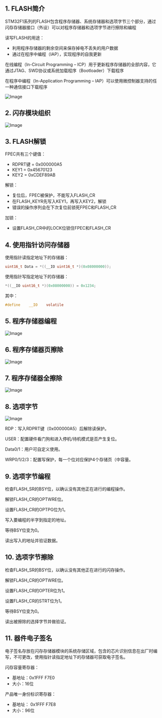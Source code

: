 

<WordCount>

## 1. FLASH简介

STM32F1系列的FLASH包含程序存储器、系统存储器和选项字节三个部分，通过闪存存储器接口（外设）可以对程序存储器和选项字节进行擦除和编程

读写FLASH的用途：
- 利用程序存储器的剩余空间来保存掉电不丢失的用户数据
- 通过在程序中编程（IAP），实现程序的自我更新

在线编程（In-Circuit Programming – ICP）用于更新程序存储器的全部内容，它通过JTAG、SWD协议或系统加载程序（Bootloader）下载程序

在程序中编程（In-Application Programming – IAP）可以使用微控制器支持的任一种通信接口下载程序

![Image](https://github.com/user-attachments/assets/e0c71a15-7330-4dd2-8b8b-8eeace09b7a9)


## 2. 闪存模块组织

![Image](https://github.com/user-attachments/assets/b92bc409-3d38-45c0-a1a5-9682948c2767)

## 3. FLASH解锁

FPEC共有三个键值：
- RDPRT键 = 0x000000A5
- KEY1 = 0x45670123
- KEY2 = 0xCDEF89AB

解锁：
- 复位后，FPEC被保护，不能写入FLASH_CR
- 在FLASH_KEYR先写入KEY1，再写入KEY2，解锁
- 错误的操作序列会在下次复位前锁死FPEC和FLASH_CR

加锁：
- 设置FLASH_CR中的LOCK位锁住FPEC和FLASH_CR

## 4. 使用指针访问存储器

使用指针读指定地址下的存储器：
	
```c
uint16_t Data = *((__IO uint16_t *)(0x08000000));
```
使用指针写指定地址下的存储器：
```c
*((__IO uint16_t *)(0x08000000)) = 0x1234;
```
其中：
```c
#define    __IO    volatile
```


## 5. 程序存储器编程

![Image](https://github.com/user-attachments/assets/4f4c0d52-c65a-49fa-8fce-a6b96b8aae0a)

## 6. 程序存储器页擦除

![Image](https://github.com/user-attachments/assets/35a6bdd5-5c65-4a22-8868-968650a63817)

## 7. 程序存储器全擦除

![Image](https://github.com/user-attachments/assets/9ec4fb9b-ddaa-4678-9a92-a38c4ace5524)

## 8. 选项字节

![Image](https://github.com/user-attachments/assets/e5779f62-d3e3-4cf4-be01-b798e538aee0)


RDP：写入RDPRT键（0x000000A5）后解除读保护。

USER：配置硬件看门狗和进入停机/待机模式是否产生复位。

Data0/1：用户可自定义使用。

WRP0/1/2/3：配置写保护，每一个位对应保护4个存储页（中容量。


## 9. 选项字节编程

检查FLASH_SR的BSY位，以确认没有其他正在进行的编程操作。

解锁FLASH_CR的OPTWRE位。

设置FLASH_CR的OPTPG位为1。

写入要编程的半字到指定的地址。

等待BSY位变为0。

读出写入的地址并验证数据。


## 10. 选项字节擦除

检查FLASH_SR的BSY位，以确认没有其他正在进行的闪存操作。

解锁FLASH_CR的OPTWRE位。

设置FLASH_CR的OPTER位为1。

设置FLASH_CR的STRT位为1。

等待BSY位变为0。

读出被擦除的选择字节并做验证。


## 11. 器件电子签名

电子签名存放在闪存存储器模块的系统存储区域，包含的芯片识别信息在出厂时编写，不可更改，使用指针读指定地址下的存储器可获取电子签名。

闪存容量寄存器：
- 基地址：0x1FFF F7E0
- 大小：16位

产品唯一身份标识寄存器：
- 基地址： 0x1FFF F7E8
- 大小：96位

</WordCount>